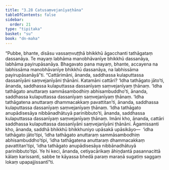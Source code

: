 ```yaml
---
title: "3.28 Catusaṃvejanīyaṭhāna"
tableOfContents: false
sidebar:
  order: 21
type: "tipitaka"
basket: "su"
book: "dn-maha"
---
```



<DynamicBreadcrumb />

<Division number="202" book="dn-maha" bookNo="7" page="116">

<Paragraph number="454" book="dn-maha">
“Pubbe, bhante, disāsu vassaṃvuṭṭhā bhikkhū āgacchanti tathāgataṃ dassanāya. Te mayaṃ labhāma manobhāvanīye bhikkhū dassanāya, labhāma payirupāsanāya. Bhagavato pana mayaṃ, bhante, accayena na labhissāma manobhāvanīye bhikkhū dassanāya, na labhissāma payirupāsanāyā”ti.
</Paragraph>

<Paragraph number="455" book="dn-maha">
“Cattārimāni, ānanda, saddhassa kulaputtassa dassanīyāni saṃvejanīyāni ṭhānāni. Katamāni cattāri? ‘Idha tathāgato jāto’ti, ānanda, saddhassa kulaputtassa dassanīyaṃ saṃvejanīyaṃ ṭhānaṃ. ‘Idha tathāgato anuttaraṃ sammāsambodhiṃ abhisambuddho’ti, ānanda, saddhassa kulaputtassa dassanīyaṃ saṃvejanīyaṃ ṭhānaṃ. ‘Idha tathāgatena anuttaraṃ dhammacakkaṃ pavattitan’ti, ānanda, saddhassa kulaputtassa dassanīyaṃ saṃvejanīyaṃ ṭhānaṃ. ‘Idha tathāgato anupādisesāya nibbānadhātuyā parinibbuto’ti, ānanda, saddhassa kulaputtassa dassanīyaṃ saṃvejanīyaṃ ṭhānaṃ. Imāni kho, ānanda, cattāri saddhassa kulaputtassa dassanīyāni saṃvejanīyāni ṭhānāni.
</Paragraph>

<Paragraph number="456" book="dn-maha">
Āgamissanti kho, ānanda, saddhā bhikkhū bhikkhuniyo upāsakā upāsikāyo—  ‘idha tathāgato jāto’tipi, ‘idha tathāgato anuttaraṃ sammāsambodhiṃ abhisambuddho’tipi, ‘idha tathāgatena anuttaraṃ dhammacakkaṃ pavattitan’tipi, ‘idha tathāgato anupādisesāya nibbānadhātuyā parinibbuto’tipi. Ye hi keci, ānanda, cetiyacārikaṃ āhiṇḍantā pasannacittā kālaṃ karissanti, sabbe te kāyassa bhedā paraṃ maraṇā sugatiṃ saggaṃ lokaṃ upapajjissantī”ti.
</Paragraph>
</Division>